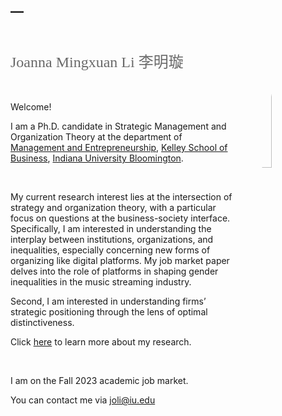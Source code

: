 ---
---
<link href="site_libs/fontawesome-free-6.0.0-beta3-web/css/all.css" rel="stylesheet">

&nbsp;

<img src="images/Kelley.JPG" style="width:22%; border:0px solid; margin-left: 30px; margin-right: 20px；margin-top: 50px; object-fit: cover; border-radius: 80%;" align="right"  alt="Avatar">


<span style="color:Dimgrey; font-size: 18pt; font-family:'Verdana'" >Joanna Mingxuan Li </span>    <span style="color:Dimgrey; font-size: 18pt; font-family:'Verdana'" >李明璇</span>

&nbsp;

<p style="color:#778899; font-size: 13pt; font-family:'Arial'" >
Welcome!


I am a Ph.D. candidate in Strategic Management and Organization Theory at the department of [Management and Entrepreneurship](https://kelley.iu.edu/faculty-research/departments/management-entrepreneurship/index.html), [Kelley School of Business](https://kelley.iu.edu/), [Indiana University Bloomington](https://indiana.edu/).

&nbsp;

My current research interest lies at the intersection of strategy and organization theory, with a particular focus on questions at the business-society interface. Specifically, I am interested in understanding the interplay between institutions, organizations, and inequalities, especially concerning new forms of organizing like digital platforms. My job market paper delves into the role of platforms in shaping gender inequalities in the music streaming industry.

Second, I am interested in understanding firms’ strategic positioning through the lens of optimal distinctiveness. 

Click [here](http://www.joannamingxuanli.com/research.html) to learn more about my research.

&nbsp;

I am on the Fall 2023 academic job market.


You can contact me via [joli@iu.edu](joli@iu.edu)</p>



